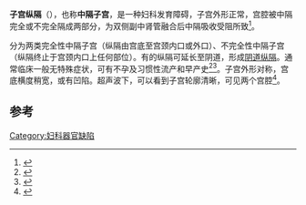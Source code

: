 {{Infobox Disease |
  Name           = 子宫纵隔 |
  Image          = |
  Caption        = |
  DiseasesDB     = |
  ICD10          = {{ICD10|Q|51||q|50}} |
  ICD9           = {{ICD9|752.2}} |
  ICDO           = |
  OMIM           = |
  MedlinePlus    = |
  eMedicineSubj  = |
  eMedicineTopic = |
  MeshID         = |
}}
'''子宫纵隔'''（{{lang|en|Uterine septum}}），也称'''中隔子宫'''，是一种妇科发育障碍，子宫外形正常，宫腔被中隔完全或不完全隔成两部分，为双侧副中肾管融合后中隔吸收受阻所致<ref>{{cite journal |author=Heinonen PK |title=Complete septate uterus with longitudinal vaginal septum |journal=Fertil. Steril. |volume=85 |issue=3 |pages=700–5 |date=March 2006 |pmid=16500341 |doi=10.1016/j.fertnstert.2005.08.039}}</ref>。

分为两类完全性中隔子宫（纵隔由宫底至宫颈内口或外口）、不完全性中隔子宫（纵隔终止于宫颈内口上任何部位）。有的纵隔可延长至阴道，形成[[阴道纵隔|阴道纵隔]]。通常临床一般无特殊症状，可有不孕及习惯性流产和早产史<ref>{{cite journal |author=Buttram VC, Gibbons WE |title=Müllerian anomalies: a proposed classification. (An analysis of 144 cases) |journal=Fertil. Steril. |volume=32 |issue=1 |pages=40–6 |date=July 1979 |pmid=456629 |doi= |url=}}</ref><ref>{{cite journal |author=Ozgur K, Isikoglu M, Donmez L, Oehninger S |title=Is hysteroscopic correction of an incomplete uterine septum justified prior to IVF? |journal=Reprod Biomed Online |volume=14 |issue=3 |pages=335–40 |date=March 2007 |pmid=17359587 |doi=10.1016/S1472-6483(10)60876-0 |url=http://openurl.ingenta.com/content/nlm?genre=article&issn=1472-6483&volume=14&issue=3&spage=335&aulast=Ozgur |access-date=2014-08-28 |archive-date=2020-01-28 |archive-url=https://web.archive.org/web/20200128015653/https://www.ingentaconnect.com/openurl?genre=article&issn=1472-6483&volume=14&issue=3&spage=335&aulast=Ozgur |dead-url=yes }}</ref>。子宫外形对称，宫底横度稍宽，或有凹陷。超声波下，可以看到子宫轮廓清晰，可见两个宫腔<ref>{{cite journal |author=Li S, Qayyum A, Coakley FV, Hricak H |title=Association of renal agenesis and Müllerian duct anomalies |journal=J Comput Assist Tomogr |volume=24 |issue=6 |pages=829–34 |year=2000 |pmid=11105695 |doi=10.1097/00004728-200011000-00001 |url=http://meta.wkhealth.com/pt/pt-core/template-journal/lwwgateway/media/landingpage.htm?issn=0363-8715&volume=24&issue=6&spage=829 |access-date=2014-08-28 |archive-date=2012-02-15 |archive-url=https://web.archive.org/web/20120215174650/http://meta.wkhealth.com/pt/pt-core/template-journal/lwwgateway/media/landingpage.htm?issn=0363-8715&volume=24&issue=6&spage=829 |dead-url=no }}</ref>。

==参考==
{{reflist}}
{{女性生殖器官先天异常}}

[[Category:妇科器官缺陷|Category:妇科器官缺陷]]